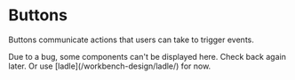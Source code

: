 
# Buttons

Buttons communicate actions that users can take to trigger events.

<Callout>
  Due to a bug, some components can't be displayed here. Check back again later.
  Or use [ladle](/workbench-design/ladle/) for now.
</Callout>
